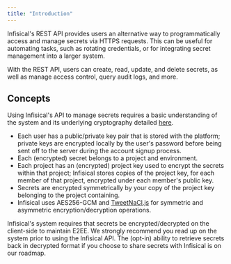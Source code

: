 ```yaml
---
title: "Introduction"
---
```


Infisical's REST API provides users an alternative way to programmatically access and manage
secrets via HTTPS requests. This can be useful for automating tasks, such as
rotating credentials, or for integrating secret management into a larger system.

With the REST API, users can create, read, update, and delete secrets, as well as manage access control, query audit logs, and more.

## Concepts

Using Infisical's API to manage secrets requires a basic understanding of the system and its underlying cryptography detailed [here](/security/overview).

- Each user has a public/private key pair that is stored with the platform; private keys are encrypted locally by the user's password before being sent off to the server during the account signup process.
- Each (encrypted) secret belongs to a project and environment.
- Each project has an (encrypted) project key used to encrypt the secrets within that project; Infisical stores copies of the project key, for each member of that project, encrypted under each member's public key.
- Secrets are encrypted symmetrically by your copy of the project key belonging to the project containing.
- Infisical uses AES256-GCM and [TweetNaCl.js](https://tweetnacl.js.org/#/) for symmetric and asymmetric encryption/decryption operations.

<Info>
  Infisical's system requires that secrets be encrypted/decrypted on the
  client-side to maintain E2EE. We strongly recommend you read up on the system
  prior to using the Infisical API. The (opt-in) ability to retrieve secrets
  back in decrypted format if you choose to share secrets with Infisical is on
  our roadmap.
</Info>
